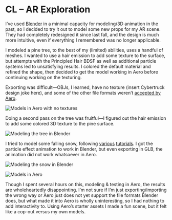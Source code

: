 # CL – AR Exploration

I’ve used [Blender](https://www.blender.org) in a minimal capacity for modeling/3D animation in the past, so I decided to try it out to model some new props for my AR scene. They had completely redesigned it since last fall, and the design is much more intuitive, even if everything I remembered was no longer applicable.

I modeled a pine tree, to the best of my (limited) abilities, uses a handful of meshes. I wanted to use a hair emission to add some texture to the surface, but attempts with the Principled Hair BDSF as well as additional particle systems led to unsatisfying results. I colored the default material and refined the shape, then decided to get the model working in Aero before continuing working on the texturing.

Exporting was difficult—OBJs, I learned, have no texture (insert Cybertruck design joke here), and some of the other file formats weren’t [accepted by Aero](https://helpx.adobe.com/aero/using/supported-file-formats.html#Fileformatsthatyoucanimport).

![Models in Aero with no textures](https://d2wkqk610zk1ag.cloudfront.net/items/211D2h1V0h3I3E2k2f18/dk0rz2e76b646yqmrhve7m84heubpu1r.png)

Doing a second pass on the tree was fruitful—I figured out the hair emission to add some colored 3D texture to the pine surface.

![Modeling the tree in Blender](https://d2wkqk610zk1ag.cloudfront.net/items/1m3Z3G3y142g3s2x3X2e/vj3yqyfu6h0kqvfjxvxp3ngj7pqxjz6u.png)

I tried to model some falling snow, following [various](https://www.youtube.com/watch?v=_BmlSEoTkJY) [tutorials](https://www.youtube.com/watch?v=E8NnENBLRf8). I got the particle effect animation to work in Blender, but even exporting in GLB, the animation did not work whatsoever in Aero.

![Modeling the snow in Blender](https://d2wkqk610zk1ag.cloudfront.net/items/0c2q2q0o2M3z1y2e2c1T/e9cmqa34e6xp7n0ufjd03z37cyq78ygh.png)

![Models in Aero](https://d2wkqk610zk1ag.cloudfront.net/items/0T0P1I0K1k3d1J43393s/zww550pnx774q8mh81jm3rkuq7naguph.png)

Though I spent several hours on this, modeling & testing in Aero, the results are wholeheartedly disappointing. I’m not sure if I’m just exporting/importing the wrong way or Aero just does not yet support the file formats Blender does, but what made it into Aero is wholly uninteresting, so I had nothing to add interactivity to. Using Aero’s starter assets I made a fun scene, but it felt like a cop-out versus my own models.

